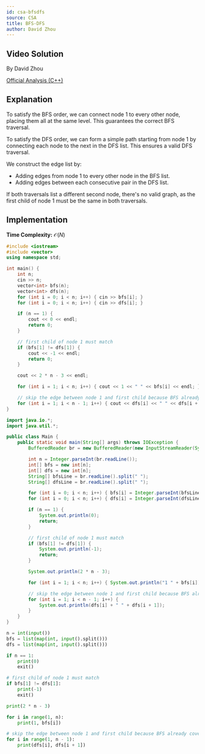 ```yaml
---
id: csa-bfsdfs
source: CSA
title: BFS-DFS
author: David Zhou
---
```


## Video Solution

By David Zhou

<YouTube id="zJ8cVWbFcds"/>

[Official Analysis (C++)](https://csacademy.com/contest/archive/task/bfs-dfs/solution/)

## Explanation

To satisfy the BFS order, we can connect node 1 to every other node, placing them all at the same level. This guarantees the correct BFS traversal.

To satisfy the DFS order, we can form a simple path starting from node 1 by connecting each node to the next in the DFS list. This ensures a valid DFS traversal.

We construct the edge list by:
* Adding edges from node 1 to every other node in the BFS list.
* Adding edges between each consecutive pair in the DFS list.

If both traversals list a different second node, there's no valid graph, as the first child of node 1 must be the same in both traversals.

## Implementation

**Time Complexity:** $\mathcal{O}(N)$

<LanguageSection>
<CPPSection>

```cpp
#include <iostream>
#include <vector>
using namespace std;

int main() {
	int n;
	cin >> n;
	vector<int> bfs(n);
	vector<int> dfs(n);
	for (int i = 0; i < n; i++) { cin >> bfs[i]; }
	for (int i = 0; i < n; i++) { cin >> dfs[i]; }

	if (n == 1) {
		cout << 0 << endl;
		return 0;
	}

	// first child of node 1 must match
	if (bfs[1] != dfs[1]) {
		cout << -1 << endl;
		return 0;
	}

	cout << 2 * n - 3 << endl;

	for (int i = 1; i < n; i++) { cout << 1 << " " << bfs[i] << endl; }

	// skip the edge between node 1 and first child because BFS already covered it
	for (int i = 1; i < n - 1; i++) { cout << dfs[i] << " " << dfs[i + 1] << endl; }
}
```

</CPPSection>
<JavaSection>

```java
import java.io.*;
import java.util.*;

public class Main {
	public static void main(String[] args) throws IOException {
		BufferedReader br = new BufferedReader(new InputStreamReader(System.in));

		int n = Integer.parseInt(br.readLine());
		int[] bfs = new int[n];
		int[] dfs = new int[n];
		String[] bfsLine = br.readLine().split(" ");
		String[] dfsLine = br.readLine().split(" ");

		for (int i = 0; i < n; i++) { bfs[i] = Integer.parseInt(bfsLine[i]); }
		for (int i = 0; i < n; i++) { dfs[i] = Integer.parseInt(dfsLine[i]); }

		if (n == 1) {
			System.out.println(0);
			return;
		}

		// first child of node 1 must match
		if (bfs[1] != dfs[1]) {
			System.out.println(-1);
			return;
		}

		System.out.println(2 * n - 3);

		for (int i = 1; i < n; i++) { System.out.println("1 " + bfs[i]); }

		// skip the edge between node 1 and first child because BFS already covered it
		for (int i = 1; i < n - 1; i++) {
			System.out.println(dfs[i] + " " + dfs[i + 1]);
		}
	}
}
```

</JavaSection>
<PySection>

```py
n = int(input())
bfs = list(map(int, input().split()))
dfs = list(map(int, input().split()))

if n == 1:
	print(0)
	exit()

# first child of node 1 must match
if bfs[1] != dfs[1]:
	print(-1)
	exit()

print(2 * n - 3)

for i in range(1, n):
	print(1, bfs[i])

# skip the edge between node 1 and first child because BFS already covered it
for i in range(1, n - 1):
	print(dfs[i], dfs[i + 1])
```

</PySection>
</LanguageSection>
